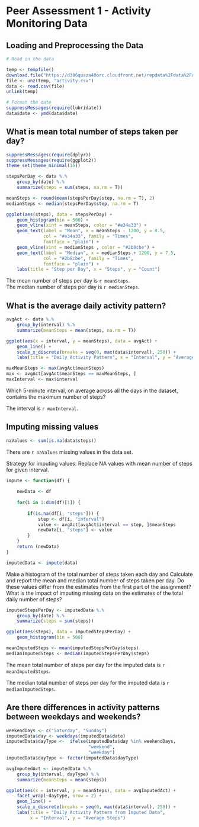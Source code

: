 Peer Assessment 1 - Activity Monitoring Data
========================================================

## Loading and Preprocessing the Data
```r

# Read in the data

temp <- tempfile()
download.file("https://d396qusza40orc.cloudfront.net/repdata%2Fdata%2Factivity.zip", temp, method = "curl")
file <- unz(temp, "activity.csv")
data <- read.csv(file)
unlink(temp)

# Format the date
suppressMessages(require(lubridate))
data$date <- ymd(data$date)
```

## What is mean total number of steps taken per day?
```r
suppressMessages(require(dplyr))
suppressMessages(require(ggplot2))
theme_set(theme_minimal(16))

stepsPerDay <- data %.%
    group_by(date) %.%
    summarize(steps = sum(steps, na.rm = T))

meanSteps <- round(mean(stepsPerDay$step, na.rm = T), 2)
medianSteps <- median(stepsPerDay$step, na.rm = T)
```

```r
ggplot(aes(steps), data = stepsPerDay) +
    geom_histogram(bin = 500) +
    geom_vline(xint = meanSteps, color = "#e34a33") +
    geom_text(label = "Mean", x = meanSteps - 1200, y = 8.5,
              col = "#e34a33", family = "Times",
              fontface = "plain") +
    geom_vline(xint = medianSteps , color = "#2b8cbe") +
    geom_text(label = "Median", x = medianSteps + 1200, y = 7.5,
              col = "#2b8cbe", family = "Times",
              fontface = "plain") +
    labs(title = "Step per Day", x = "Steps", y = "Count")
```

The mean number of steps per day is `r meanSteps`.  
The median number of steps per day is `r medianSteps`.  

## What is the average daily activity pattern?
```r
avgAct <- data %.%
    group_by(interval) %.%
    summarize(meanSteps = mean(steps, na.rm = T))
```

```r
ggplot(aes(x = interval, y = meanSteps), data = avgAct) +
    geom_line() +
    scale_x_discrete(breaks = seq(0, max(data$interval), 250)) +
    labs(title = "Daily Activity Pattern", x = "Interval", y = "Average Steps")

maxMeanSteps <- max(avgAct$meanSteps)
max <- avgAct[avgAct$meanSteps == maxMeanSteps, ]
maxInterval <- max$interval
```

Which 5-minute interval, on average across all the days in the dataset, contains the maximum number of steps?  

The interval is `r maxInterval`.  

## Imputing missing values
```r
naValues <- sum(is.na(data$steps))
```

There are `r naValues` missing values in the data set.  

Strategy for imputing values: Replace NA values with mean number of steps for given interval.  

```r
impute <- function(df) {
    
    newData <- df
    
    for(i in 1:dim(df)[1]) {
        
        if(is.na(df[i, "steps"])) {
            step <- df[i, "interval"]
            value <- avgAct[avgAct$interval == step, ]$meanSteps
            newData[i, "steps"] <- value
        }
    }
    return (newData)
}

imputedData <- impute(data)
```

Make a histogram of the total number of steps taken each day and Calculate and report the mean and median total number of steps taken per day. Do these values differ from the estimates from the first part of the assignment? What is the impact of imputing missing data on the estimates of the total daily number of steps?  

```r
imputedStepsPerDay <- imputedData %.%
    group_by(date) %.%
    summarize(steps = sum(steps))
```

```r
ggplot(aes(steps), data = imputedStepsPerDay) +
    geom_histogram(bin = 500)
```

```r
meanImputedSteps <- mean(imputedStepsPerDay$steps)
medianImputedSteps <- median(imputedStepsPerDay$steps)
```

The mean total number of steps per day for the imputed data is `r meanImputedSteps`.  

The median total number of steps per day for the imputed data is `r medianImputedSteps`.  

## Are there differences in activity patterns between weekdays and weekends?

```r
weekendDays <- c("Saturday", "Sunday")
imputedData$day <- weekdays(imputedData$date)
imputedData$dayType <-  ifelse(imputedData$day %in% weekendDays,
                               "weekend",
                               "weekday")
imputedData$dayType <- factor(imputedData$dayType)

avgImputedAct <- imputedData %.%
    group_by(interval, dayType) %.%
    summarize(meanSteps = mean(steps))
```

```r
ggplot(aes(x = interval, y = meanSteps), data = avgImputedAct) +
    facet_wrap(~dayType, nrow = 2) +
    geom_line() +
    scale_x_discrete(breaks = seq(0, max(data$interval), 250)) +
    labs(title = "Daily Activity Pattern from Imputed Data",
         x = "Interval", y = "Average Steps")
```
